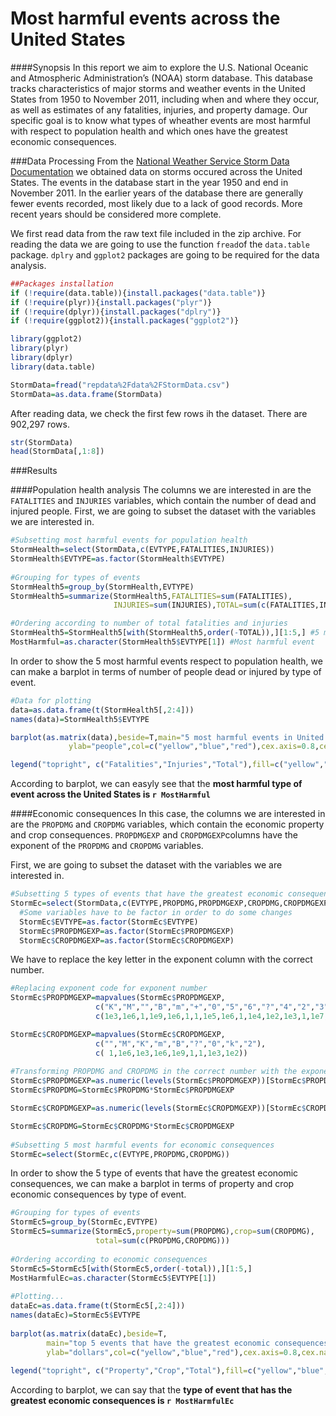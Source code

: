 Most harmful events across the United States
============================================
####Synopsis
In this report we aim to explore the U.S. National Oceanic and Atmospheric Administration's (NOAA) storm database. This database tracks characteristics of major storms and weather events in the United States from 1950 to November 2011, including when and where they occur, as well as estimates of any fatalities, injuries, and property damage.
Our specific goal is to know what types of wheather events are most harmful with respect to population health and which ones have the greatest economic consequences.

###Data Processing
From the [National Weather Service Storm Data Documentation](http://www.noaa.gov/) we obtained data on storms occured across the United States. The events in the database start in the year 1950 and end in November 2011. In the earlier years of the database there are generally fewer events recorded, most likely due to a lack of good records. More recent years should be considered more complete.

We first read data from the raw text file included in the zip archive. For reading the data we are going to use the function `fread`of the `data.table` package. `dplry` and `ggplot2` packages are going to be required for the data analysis.
```{r packages,include=FALSE}
##Packages installation
if (!require(data.table)){install.packages("data.table")}
if (!require(plyr)){install.packages("plyr")}
if (!require(dplyr)){install.packages("dplry")}
if (!require(ggplot2)){install.packages("ggplot2")}

library(ggplot2)
library(plyr)
library(dplyr)
library(data.table)
```

```{r reading data}
StormData=fread("repdata%2Fdata%2FStormData.csv")
StormData=as.data.frame(StormData)
```

After reading data, we check the first few rows ih the dataset. There are 902,297 rows.

```{r str}
str(StormData)
head(StormData[,1:8])
```


###Results

####Population health analysis
The columns we are interested in are the `FATALITIES` and `INJURIES` variables, which contain the number of dead and injured people. First, we are going to subset the dataset with the variables we are interested in.

```{r subsetting health}
#Subsetting most harmful events for population health
StormHealth=select(StormData,c(EVTYPE,FATALITIES,INJURIES))
StormHealth$EVTYPE=as.factor(StormHealth$EVTYPE)
        
#Grouping for types of events
StormHealth5=group_by(StormHealth,EVTYPE)
StormHealth5=summarize(StormHealth5,FATALITIES=sum(FATALITIES),
                       INJURIES=sum(INJURIES),TOTAL=sum(c(FATALITIES,INJURIES)))

#Ordering according to number of total fatalities and injuries
StormHealth5=StormHealth5[with(StormHealth5,order(-TOTAL)),][1:5,] #5 most harmful events
MostHarmful=as.character(StormHealth5$EVTYPE[1]) #Most harmful event
```

In order to show the 5 most harmful events respect to population health, we can make a barplot in terms of number of people dead or injured by type of event.
```{r barplot1,fig.width=8,fig.height=6}
#Data for plotting
data=as.data.frame(t(StormHealth5[,2:4]))
names(data)=StormHealth5$EVTYPE

barplot(as.matrix(data),beside=T,main="5 most harmful events in United States",
             ylab="people",col=c("yellow","blue","red"),cex.axis=0.8,cex.names=0.8,cex.lab=1.1)

legend("topright", c("Fatalities","Injuries","Total"),fill=c("yellow","blue","red"))
```

According to barplot, we can easyly see that the **most harmful type of event across the United States is `r MostHarmful`**


####Economic consequences
In this case, the columns we are interested in are the `PROPDMG` and `CROPDMG` variables, which contain the economic property and crop consequences. `PROPDMGEXP` and `CROPDMGEXP`columns have the exponent of the `PROPDMG` and `CROPDMG` variables. 

First, we are going to subset the dataset with the variables we are interested in.
```{r subsetting ec}
#Subsetting 5 types of events that have the greatest economic consequences
StormEc=select(StormData,c(EVTYPE,PROPDMG,PROPDMGEXP,CROPDMG,CROPDMGEXP))        
  #Some variables have to be factor in order to do some changes
  StormEc$EVTYPE=as.factor(StormEc$EVTYPE)
  StormEc$PROPDMGEXP=as.factor(StormEc$PROPDMGEXP)
  StormEc$CROPDMGEXP=as.factor(StormEc$CROPDMGEXP)
```

We have to replace the key letter in the exponent column with the correct number.
```{r}
#Replacing exponent code for exponent number
StormEc$PROPDMGEXP=mapvalues(StormEc$PROPDMGEXP,
                   c("K","M","","B","m","+","0","5","6","?","4","2","3","h","7","H","-","1","8"), 
                   c(1e3,1e6,1,1e9,1e6,1,1,1e5,1e6,1,1e4,1e2,1e3,1,1e7,1e2,1,10,1e8))

StormEc$CROPDMGEXP=mapvalues(StormEc$CROPDMGEXP,
                   c("","M","K","m","B","?","0","k","2"),
                   c( 1,1e6,1e3,1e6,1e9,1,1,1e3,1e2))
        
#Transforming PROPDMG and CROPDMG in the correct number with the exponent
StormEc$PROPDMGEXP=as.numeric(levels(StormEc$PROPDMGEXP))[StormEc$PROPDMGEXP] #transform a factor to numeric                                                                 
StormEc$PROPDMG=StormEc$PROPDMG*StormEc$PROPDMGEXP

StormEc$CROPDMGEXP=as.numeric(levels(StormEc$CROPDMGEXP))[StormEc$CROPDMGEXP]

StormEc$CROPDMG=StormEc$CROPDMG*StormEc$CROPDMGEXP
       
#Subsetting 5 most harmful events for economic consequences
StormEc=select(StormEc,c(EVTYPE,PROPDMG,CROPDMG))
```

In order to show the 5 type of events that have the greatest economic consequences, we can make a barplot in terms of property and crop economic consequences by type of event.
```{r barplot2,fig.width=8,fig.height=6}
#Grouping for types of events
StormEc5=group_by(StormEc,EVTYPE)
StormEc5=summarize(StormEc5,property=sum(PROPDMG),crop=sum(CROPDMG),
                   total=sum(c(PROPDMG,CROPDMG)))
        
#Ordering according to economic consequences
StormEc5=StormEc5[with(StormEc5,order(-total)),][1:5,]
MostHarmfulEc=as.character(StormEc5$EVTYPE[1])
        
#Plotting...
dataEc=as.data.frame(t(StormEc5[,2:4]))
names(dataEc)=StormEc5$EVTYPE
                
barplot(as.matrix(dataEc),beside=T,
        main="top 5 events that have the greatest economic consequences in United States",
        ylab="dollars",col=c("yellow","blue","red"),cex.axis=0.8,cex.names=0.8,cex.lab=1.1)
                
legend("topright", c("Property","Crop","Total"),fill=c("yellow","blue","red"))
```

According to barplot, we can say that the **type of event that has the greatest economic consequences is `r MostHarmfulEc`**